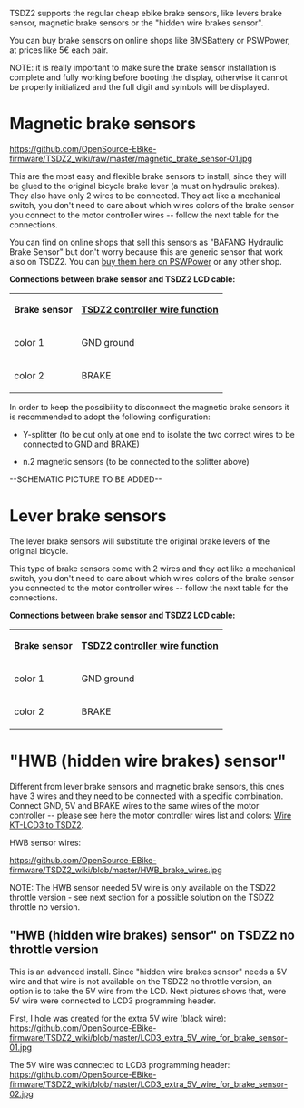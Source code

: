 TSDZ2 supports the regular cheap ebike brake sensors, like levers brake sensor, magnetic brake sensors or the "hidden wire brakes sensor".

You can buy brake sensors on online shops like BMSBattery or PSWPower, at prices like 5€ each pair.

NOTE: it is really important to make sure the brake sensor installation is complete and fully working before booting the display, otherwise it cannot be properly initialized and the full digit and symbols will be displayed.

= Magnetic brake sensors =

[[https://github.com/OpenSource-EBike-firmware/TSDZ2_wiki/raw/master/magnetic_brake_sensor-01.jpg]]

This are the most easy and flexible brake sensors to install, since they will be glued to the original bicycle brake lever (a must on hydraulic brakes). They also have only 2 wires to be connected. They act like a mechanical switch, you don't need to care about which wires colors of the brake sensor you connect to the motor controller wires -- follow the next table for the connections.

You can find on online shops that sell this sensors as "BAFANG Hydraulic Brake Sensor" but don't worry because this are generic sensor that work also on TSDZ2. You can [http://www.pswpower.com/ven.php?cargo.2016-47-2bxx buy them here on PSWPower] or any other shop.

'''Connections between brake sensor and TSDZ2 LCD cable:'''
{|
| '''Brake sensor''' || '''[[Wire-KT-LCD3-to-TSDZ2|TSDZ2 controller wire function]]'''
|-
| color 1 || GND ground
|-
| color 2 || BRAKE
|}

In order to keep the possibility to disconnect the magnetic brake sensors it is recommended to adopt the following configuration:

* Y-splitter (to be cut only at one end to isolate the two correct wires to be connected to GND and BRAKE)

* n.2 magnetic sensors (to be connected to the splitter above)

--SCHEMATIC PICTURE TO BE ADDED--

= Lever brake sensors =

The lever brake sensors will substitute the original brake levers of the original bicycle.

This type of brake sensors come with 2 wires and they act like a mechanical switch, you don't need to care about which wires colors of the brake sensor you connected to the motor controller wires -- follow the next table for the connections.

'''Connections between brake sensor and TSDZ2 LCD cable:'''
{|
| '''Brake sensor''' || '''[[Wire-KT-LCD3-to-TSDZ2|TSDZ2 controller wire function]]'''
|-
| color 1 || GND ground
|-
| color 2 || BRAKE
|}

= "HWB (hidden wire brakes) sensor" =

Different from lever brake sensors and magnetic brake sensors, this ones have 3 wires and they need to be connected with a specific combination. Connect GND, 5V and BRAKE wires to the same wires of the motor controller -- please see here the motor controller wires list and colors: [[Wire-KT-LCD3-to-TSDZ2|Wire KT-LCD3 to TSDZ2]].

HWB sensor wires:

[[https://github.com/OpenSource-EBike-firmware/TSDZ2_wiki/blob/master/HWB_brake_wires.jpg]]

NOTE: The HWB sensor needed 5V wire is only available on the TSDZ2 throttle version - see next section for a possible solution on the TSDZ2 throttle no version.

== "HWB (hidden wire brakes) sensor" on TSDZ2 no throttle version==

This is an advanced install. Since "hidden wire brakes sensor" needs a 5V wire and that wire is not available on the TSDZ2 no throttle version, an option is to take the 5V wire from the LCD. Next pictures shows that, were 5V wire were connected to LCD3 programming header.

First, I hole was created for the extra 5V wire (black wire):
[[https://github.com/OpenSource-EBike-firmware/TSDZ2_wiki/blob/master/LCD3_extra_5V_wire_for_brake_sensor-01.jpg]]

The 5V wire was connected to LCD3 programming header:
[[https://github.com/OpenSource-EBike-firmware/TSDZ2_wiki/blob/master/LCD3_extra_5V_wire_for_brake_sensor-02.jpg]]
